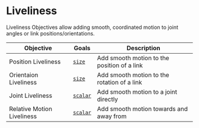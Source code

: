 # Liveliness

Liveliness Objectives allow adding smooth, coordinated motion to joint angles or link positions/orientations.

| Objective | Goals | Description |
| --- | --- | --- |
| Position Liveliness | [`size`](../Goals/goal) | Add smooth motion to the position of a link |
| Orientaion Liveliness | [`size`](../Goals/goal) | Add smooth motion to the rotation of a link |
| Joint Liveliness | [`scalar`](../Goals/goal) | Add smooth motion to a joint directly |
| Relative Motion Liveliness | [`scalar`](../Goals/goal) | Add smooth motion towards and away from |